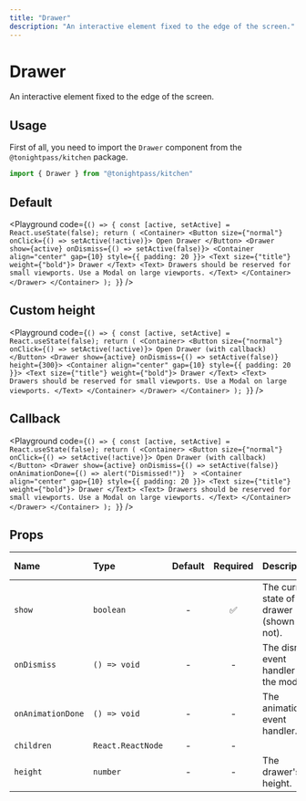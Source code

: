 ```yaml
---
title: "Drawer"
description: "An interactive element fixed to the edge of the screen."
---
```



# Drawer

An interactive element fixed to the edge of the screen.

## Usage

First of all, you need to import the `Drawer` component from the `@tonightpass/kitchen` package.

```js
import { Drawer } from "@tonightpass/kitchen"
```

## Default

<Playground
  code={`
  () => {
  const [active, setActive] = React.useState(false);
  return (
    <Container>
      <Button size={"normal"} onClick={() => setActive(!active)}>
        Open Drawer
      </Button>
      <Drawer show={active} onDismiss={() => setActive(false)}>
        <Container align="center" gap={10} style={{ padding: 20 }}>
          <Text size={"title"} weight={"bold"}>
            Drawer
          </Text>
          <Text>
            Drawers should be reserved for small viewports. Use a Modal on
            large viewports.
          </Text>
        </Container>
      </Drawer>
    </Container>
  );
}
`}
/>

## Custom height

<Playground
  code={`
  () => {
  const [active, setActive] = React.useState(false);
  return (
    <Container>
      <Button size={"normal"} onClick={() => setActive(!active)}>
        Open Drawer (with callback)
      </Button>
      <Drawer show={active} onDismiss={() => setActive(false)} height={300}>
        <Container align="center" gap={10} style={{ padding: 20 }}>
          <Text size={"title"} weight={"bold"}>
            Drawer
          </Text>
          <Text>
            Drawers should be reserved for small viewports. Use a Modal on
            large viewports.
          </Text>
        </Container>
      </Drawer>
    </Container>
  );
}
`}
/>

## Callback

<Playground
  code={`
  () => {
  const [active, setActive] = React.useState(false);
  return (
    <Container>
      <Button size={"normal"} onClick={() => setActive(!active)}>
        Open Drawer (with callback)
      </Button>
      <Drawer
        show={active}
        onDismiss={() => setActive(false)}
        onAnimationDone={() => alert("Dismissed!")} 
      >
        <Container align="center" gap={10} style={{ padding: 20 }}>
          <Text size={"title"} weight={"bold"}>
            Drawer
          </Text>
          <Text>
            Drawers should be reserved for small viewports. Use a Modal on
            large viewports.
          </Text>
        </Container>
      </Drawer>
    </Container>
  );
}
`}
/>

## Props

| Name | Type | Default | Required | Description | Accepted values |
| :--- | :--- | :-----: | :------: | :---------- | :-------------- |
| `show` | `boolean` | - | ✅ | The current state of the drawer (shown or not). | - |
| `onDismiss` | `() => void` | - | - | The dismiss event handler of the modal. | - |
| `onAnimationDone` | `() => void` | - | - | The animation event handler. | - |
| `children` | `React.ReactNode` | - | - |  | - |
| `height` | `number` | - | - | The drawer's height. | - |